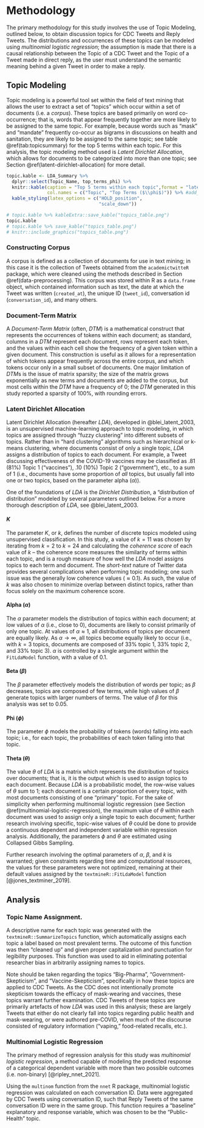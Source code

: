 # Methodology

The primary methodology for this study involves the use of Topic Modeling, outlined below, to obtain discussion topics for CDC Tweets and Reply Tweets. The distributions and occurrences of these topics can be modeled using *multinomial logistic regression*; the assumption is made that there is a causal relationship between the Topic of a CDC Tweet and the Topic of a Tweet made in direct reply, as the user must understand the semantic meaning behind a given Tweet in order to make a reply.

## Topic Modeling

Topic modeling is a powerful tool set within the field of text mining that allows the user to extract a set of "topics" which occur within a set of documents (i.e. a *corpus*). These topics are based primarily on word co-occurrence; that is, words that appear frequently together are more likely to be assigned to the same topic. For example, because words such as "mask" and "mandate" frequently co-occur as bigrams in discussions on health and sanitation, they are likely to be assigned to the same topic; see table \@ref(tab:topicsummary) for the top 5 terms within each topic. For this analysis, the topic modeling method used is *Latent Dirichlet Allocation*, which allows for documents to be categorized into more than one topic; see Section \@ref(latent-dirichlet-allocation) for more detail.

```r

topic.kable <- LDA_Summary %>% 
  dplyr::select(Topic_Name, top_terms_phi) %>% 
  knitr::kable(caption = "Top 5 terms within each topic",format = "latex",
               col.names = c("Topic", "Top Terms ($\\phi$)")) %>% #add_footnote("Terms joined by '_' represent bigrams.", notation = "none") %>% 
  kable_styling(latex_options = c("HOLD_position",
                                  "scale_down"))

# topic.kable %>% kableExtra::save_kable("topics_table.png")
topic.kable
# topic.kable %>% save_kable("topics_table.png")
# knitr::include_graphics("topics_table.png")
```

### Constructing Corpus

A corpus is defined as a collection of documents for use in text mining; in this case it is the collection of Tweets obtained from the `academictwitteR` package, which were cleaned using the methods described in Section \@ref(data-preprocessing). This corpus was stored within R as a `data.frame` object, which contained information such as text, the date at which the Tweet was written (`created_at`), the unique ID (`tweet_id`), conversation id (`conversation_id`), and many others.

### Document-Term Matrix

A *Document-Term Matrix* (often, *DTM*) is a mathematical construct that represents the occurrences of tokens within each document; as standard, columns in a *DTM* represent each document, rows represent each token, and the values within each cell show the frequency of a given token within a given document. This construction is useful as it allows for a representation of which tokens appear frequently across the entire corpus, and which tokens occur only in a small subset of documents. One major limitation of *DTM*s is the issue of matrix sparsity; the size of the matrix grows exponentially as new terms and documents are added to the corpus, but most cells within the *DTM* have a frequency of 0; the *DTM* generated in this study reported a sparsity of $100\%$, with rounding errors.

### Latent Dirichlet Allocation

Latent Dirichlet Allocation (hereafter *LDA*), developed in @blei_latent_2003, is an unsupervised machine-learning approach to topic modeling, in which topics are assigned through "fuzzy clustering" into different subsets of topics. Rather than in "hard clustering" algorithms such as hierarchical or k-means clustering, where documents consist of only a single topic, *LDA* assigns a distribution of topics to each document. For example, a Tweet discussing effectiveness of the COVID-19 vaccines may be classified as .81 (81%) Topic 1 ("vaccines"), .10 (10%) Topic 2 ("government"), etc., to a sum of 1 (i.e., documents have some proportion of *all* topics, but usually fall into one or two topics, based on the parameter alpha ($\alpha$)).

One of the foundations of *LDA* is the *Dirichlet Distribution*, a "distribution of distribution" modeled by several parameters outlined below. For a more thorough description of *LDA*, see @blei_latent_2003.

```{=tex}
\begin{figure}
  \centering
  \includegraphics[width=0.5\textwidth]{blei_lda_model}
  \caption{\textit{Graphical model representation of LDA. From Blei (2003).}}
\end{figure}
```
#### *K*

The parameter *K*, or $k$, defines the number of discrete topics modeled using unsupervised classification. In this study, a value of $k = 11$ was chosen by iterating from $k = 2$ to $k = 24$ and calculating the *coherence score* of each value of $k$ -- the coherence score measures the similarity of terms within each topic, and is a rough measure of how well the *LDA* model assigns topics to each term and document. The *short-text* nature of Twitter data provides several complications when performing topic modeling; one such issue was the generally low coherence values ($\approx 0.1$). As such, the value of $k$ was also chosen to minimize overlap between distinct topics, rather than focus solely on the maximum coherence score.

#### Alpha ($\alpha$)

The $\alpha$ parameter models the distribution of topics within each document; at low values of $\alpha$ (i.e., close to 0), documents are likely to consist primarily of only one topic. At values of $\alpha \approx 1$, all distributions of topics per document are equally likely. As $\alpha\to\infty$, all topics become equally likely to occur (i.e., with $k = 3$ topics, documents are composed of $33\%$ topic 1, $33\%$ topic 2, and $33\%$ topic 3). $\alpha$ is controlled by a single argument within the `FitLdaModel` function, with a value of $0.1$.

#### Beta ($\beta$)

The $\beta$ parameter effectively models the distribution of words per topic; as $\beta$ decreases, topics are composed of few terms, while high values of $\beta$ generate topics with larger numbers of terms. The value of $\beta$ for this analysis was set to $0.05$.

#### Phi ($\phi$)

The parameter $\phi$ models the probability of tokens (words) falling into each topic; i.e., for each topic, the probabilities of each token falling into that topic.


#### Theta ($\theta$)

The value $\theta$ of *LDA* is a matrix which represents the distribution of topics over documents; that is, it is the output which is used to assign topics to each document. Because *LDA* is a probabilistic model, the row-wise values of $\theta$ sum to 1; each document is a certain proportion of every topic, with most documents consisting of one "primary" topic. For the sake of simplicity when performing multinomial logistic regression (see Section \@ref(multinomial-logistic-regression), the maximum value of $\theta$ within each document was used to assign only a single topic to each document; further research involving specific, topic-wise values of $\theta$ could be done to provide a continuous dependent and independent variable within regression analysis. Additionally, the parameters $\phi$ and $\theta$ are estimated using Collapsed Gibbs Sampling.

<!-- #### *Iterations* -->

<!-- ### Collapsed Gibbs Sampling -->

<!-- The parameters $\phi$ and $\theta$ are estimated using Collapsed Gibbs Sampling, outlined below. -->

<!-- The probability within each document of a topic being assigned to a word is defined as, $$P(z_i = j|\mathbf{z}_{-i},w_i, d_i,\cdot)\propto {\frac{C_{w_{i}j}^{WT} + \beta}{\sum\limits_{w=1}^{W}C_{w_{i}j}^{WT} + W\beta}}{\frac{C_{d_ij}^{DT} + \alpha}{\sum\limits_{t=1}^{T}C_{d_ij}^{DT} + T\alpha}}$$, or, the product of the probability of a word $w$ falling into topic $t$ and the probability of said topic $t$ within document $d$. -->

Further research involving the optimal parameters of $\alpha$, $\beta$, and $k$ is warranted; given constraints regarding time and computational resources, the values for these parameters were not optimized, remaining at their default values assigned by the `textmineR::FitLdaModel` function [@jones_textminer_2019].

## Analysis

### Topic Name Assignment.

A descriptive name for each topic was generated with the `textmineR::SummarizeTopics` function, which automatically assigns each topic a label based on most prevalent terms. The outcome of this function was then "cleaned up" and given proper capitalization and punctuation for legibility purposes. This function was used to aid in eliminating potential researcher bias in arbitrarily assigning names to topics.

Note should be taken regarding the topics "Big-Pharma", "Government-Skepticism", and "Vaccine-Skepticism", specifically in how these topics are applied to CDC Tweets. As the CDC does not intentionally promote skepticism towards the efficacy of mask-wearing and vaccines, these topics warrant further examination. CDC Tweets of these topics are primarily artefacts of how *LDA* was used in this analysis; these are largely Tweets that either do not clearly fall into topics regarding public health and mask-wearing, or were authored pre-COVID, when much of the discourse consisted of regulatory information ("vaping," food-related recalls, etc.).

### Multinomial Logistic Regression

The primary method of regression analysis for this study was *multinomial logistic regression*, a method capable of modeling the predicted response of a categorical dependent variable with more than two possible outcomes (i.e. non-binary) [@ripley_nnet_2021].

Using the `multinom` function from the `nnet` R package, multinomial logistic regression was calculated on each conversation ID. Data were aggregated by CDC Tweets using conversation ID, such that Reply Tweets of the same conversation ID were in the same group. This function requires a "baseline" explanatory and response variable, which was chosen to be the "Public-Health" topic.

